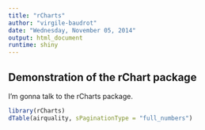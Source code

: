 ```yaml
---
title: "rCharts"
author: "virgile-baudrot"
date: "Wednesday, November 05, 2014"
output: html_document
runtime: shiny
---
```


## Demonstration of the rChart package

I'm gonna talk to the rCharts package.

```r
library(rCharts)
dTable(airquality, sPaginationType = "full_numbers") 
```


